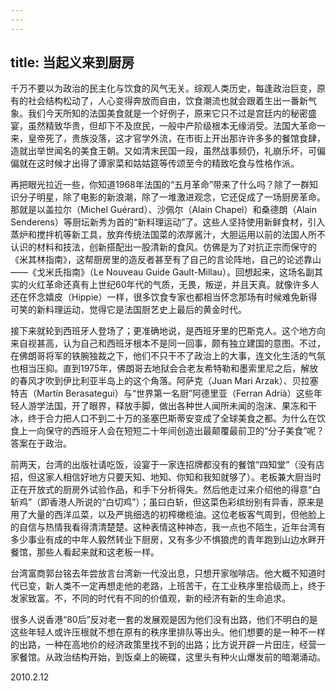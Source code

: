 ```yaml
---
---
---
```

title: 当起义来到厨房
---




千万不要以为政治的民主化与饮食的风气无关。综观人类历史，每逢政治巨变，原有的社会结构松动了，人心变得奔放而自由，饮食潮流也就会跟着生出一番新气象。我们今天所知的法国美食就是一个好例子，原来它只不过是宫廷内的秘密盛宴，虽然精致华贵，但却下不及庶民，一般中产阶级根本无缘消受。法国大革命一来，皇帝死了，贵族没落，这才官学外流，在市街上开出那许许多多的餐馆食肆，造就出举世闻名的美食王朝。又如清末民国一段，虽然战事频仍，礼崩乐坏，可偏偏就在这时候才出得了谭家菜和姑姑筵等传颂至今的精致吃食与性格作派。

再把眼光拉近一些，你知道1968年法国的“五月革命”带来了什么吗？除了一群知识分子明星，除了电影的新浪潮，除了一堆激进观念，它还促成了一场厨房革命。那就是以盖拉尔（Michel Guérard）、沙佩尔（Alain Chapel）和桑德朗（Alain Senderens）等厨坛新秀为首的“新料理运动”了。这些人坚持使用新鲜食材，引入蒸炉和搅拌机等新工具，放弃传统法国菜的浓厚酱汁，大胆运用以前的法国人所不认识的材料和技法，创新搭配出一股清新的食风。仿佛是为了对抗正宗而保守的《米其林指南》，这帮厨房里的造反者甚至有了自己的言论阵地，自己的论述靠山——《戈米氏指南》（Le Nouveau Guide Gault-Millau）。回想起来，这场名副其实的火红革命还真有上世纪60年代的气质，无畏，叛逆，并且天真。就像许多人还在怀念嬉皮（Hippie）一样，很多饮食专家也都相当怀念那场有时候难免新得可笑的新料理运动，觉得它是法国厨艺史上最后的黄金时代。

接下来就轮到西班牙人登场了；更准确地说，是西班牙里的巴斯克人。这个地方向来自视甚高，认为自己和西班牙根本不是同一回事，颇有独立建国的意图。不过，在佛朗哥将军的铁腕独裁之下，他们不只干不了政治上的大事，连文化生活的气氛也相当压抑。直到1975年，佛朗哥去地狱会合老友希特勒和墨索里尼之后，解放的春风才吹到伊比利亚半岛上的这个角落。阿萨克（Juan Mari Arzak）、贝拉塞特吉（Martín Berasategui）与“世界第一名厨”阿德里亚（Ferran Adrià）这些年轻人游学法国，开了眼界，释放手脚，做出各种世人闻所未闻的泡沫、果冻和干冰，终于合力把人口不到二十万的圣塞巴斯蒂安变成了全球美食之都。为什么在饮食上一向保守的西班牙人会在短短二十年间创造出最颠覆最前卫的“分子美食”呢？答案在于政治。

前两天，台湾的出版社请吃饭，设宴于一家连招牌都没有的餐馆“四知堂”（没有店招，但这家人相信好地方只要天知、地知、你知和我知就够了）。老板兼大厨当时正在开放式的厨房外试验作品，和手下分析得失。然后他走过来介绍他的得意“白斩鸡”（即香港人所说的“白切鸡”）；虽曰白斩，但这菜色彩缤纷别有异香，原来是用了大量的西洋瓜菜，以及严挑细选的初榨橄榄油。这位老板客气周到，但他脸上的自信与热情我看得清清楚楚。这种表情这种神态，我一点也不陌生，近年台湾有多少事业有成的中年人毅然转业下厨房，又有多少不惧狼虎的青年跑到山边水畔开餐馆，那些人看起来就和这老板一样。

台湾富商郭台铭去年尝放言台湾新一代没出息，只想开家咖啡店。他大概不知道时代已变，新人类不一定再想走他的老路，上班苦干，在工业秩序里拾级而上，终于发家致富。不，不同的时代有不同的价值观，新的经济有新的生命追求。

很多人说香港“80后”反对老一套的发展观是因为他们没有出路，他们不明白的是这些年轻人或许压根就不想在原有的秩序里排队等出头。他们想要的是一种不一样的出路，一种在高地价的经济政策里找不到的出路；比方说开辟一片田庄，经营一家餐馆。从政治结构开始，到饭桌上的碗碟，这里头有种火山爆发前的暗潮涌动。





2010.2.12